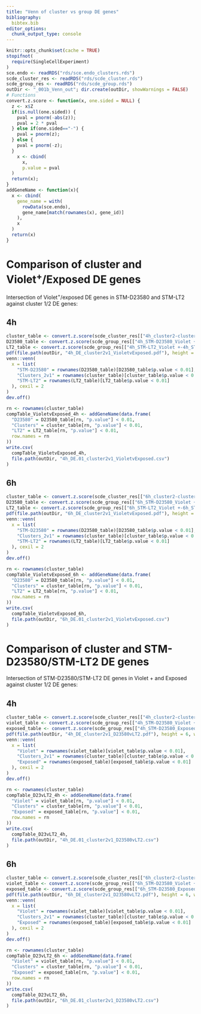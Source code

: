 ```yaml
---
title: "Venn of cluster vs group DE genes"
bibliography:
  bibtex.bib
editor_options: 
  chunk_output_type: console
---
```


<!-- As HTML pages are built independently, large objects need to be
reimported from disk, and smaller ones quickly recomputed. -->

```r
knitr::opts_chunk$set(cache = TRUE)
stopifnot(
  require(SingleCellExperiment)
)
sce.endo <- readRDS("rds/sce.endo_clusters.rds")
scde_cluster_res <- readRDS("rds/scde_cluster.rds")
scde_group_res <- readRDS("rds/scde_group.rds")
outDir <- "_001b_Venn_out"; dir.create(outDir, showWarnings = FALSE)
# Functions
convert.z.score <- function(x, one.sided = NULL) {
  z <- x$Z
  if(is.null(one.sided)) {
    pval = pnorm(-abs(z));
    pval = 2 * pval
  } else if(one.sided=="-") {
    pval = pnorm(z);
  } else {
    pval = pnorm(-z);
  }
    x <- cbind(
      x,
      p.value = pval
  )
  return(x);
}
addGeneName <- function(x){
  x <- cbind(
    gene_name = with(
      rowData(sce.endo),
      gene_name[match(rownames(x), gene_id)]
    ),
    x
  )
  return(x)
}
```

# Comparison of cluster and Violet^+^/Exposed DE genes {.tabset}

Intersection of Violet^+^/exposed DE genes in STM-D23580 and STM-LT2
against cluster 1/2 DE genes:

## 4h

```r
cluster_table <- convert.z.score(scde_cluster_res[["4h_cluster2-cluster1"]])
D23580_table <- convert.z.score(scde_group_res[["4h_STM-D23580_Violet +-4h_STM-D23580_Exposed"]])
LT2_table <- convert.z.score(scde_group_res[["4h_STM-LT2_Violet +-4h_STM-LT2_Exposed"]])
pdf(file.path(outDir, "4h_DE_cluster2v1_VioletvExposed.pdf"), height = 6, width = 6)
venn::venn(
  x = list(
    "STM-D23580" = rownames(D23580_table)[D23580_table$p.value < 0.01],
    "Clusters_2v1" = rownames(cluster_table)[cluster_table$p.value < 0.01],
    "STM-LT2" = rownames(LT2_table)[LT2_table$p.value < 0.01]
  ), cexil = 2
)
dev.off()
```

```r
rn <- rownames(cluster_table)
compTable_VioletvExposed_4h <- addGeneName(data.frame(
  "D23580" = D23580_table[rn, "p.value"] < 0.01,
  "Clusters" = cluster_table[rn, "p.value"] < 0.01,
  "LT2" = LT2_table[rn, "p.value"] < 0.01,
  row.names = rn
))
write.csv(
  compTable_VioletvExposed_4h,
  file.path(outDir, "4h_DE.01_cluster2v1_VioletvExposed.csv")
)
```

## 6h

```r
cluster_table <- convert.z.score(scde_cluster_res[["6h_cluster2-cluster1"]])
D23580_table <- convert.z.score(scde_group_res[["6h_STM-D23580_Violet +-6h_STM-D23580_Exposed"]])
LT2_table <- convert.z.score(scde_group_res[["6h_STM-LT2_Violet +-6h_STM-LT2_Exposed"]])
pdf(file.path(outDir, "6h_DE_cluster2v1_VioletvExposed.pdf"), height = 6, width = 6)
venn::venn(
  x = list(
    "STM-D23580" = rownames(D23580_table)[D23580_table$p.value < 0.01],
    "Clusters_2v1" = rownames(cluster_table)[cluster_table$p.value < 0.01],
    "STM-LT2" = rownames(LT2_table)[LT2_table$p.value < 0.01]
  ), cexil = 2
)
dev.off()
```

```r
rn <- rownames(cluster_table)
compTable_VioletvExposed_6h <- addGeneName(data.frame(
  "D23580" = D23580_table[rn, "p.value"] < 0.01,
  "Clusters" = cluster_table[rn, "p.value"] < 0.01,
  "LT2" = LT2_table[rn, "p.value"] < 0.01,
  row.names = rn
))
write.csv(
  compTable_VioletvExposed_6h,
  file.path(outDir, "6h_DE.01_cluster2v1_VioletvExposed.csv")
)
```

# Comparison of cluster and STM-D23580/STM-LT2 DE genes {.tabset}

Intersection of STM-D23580/STM-LT2 DE genes in Violet + and Exposed
against cluster 1/2 DE genes:

## 4h

```r
cluster_table <- convert.z.score(scde_cluster_res[["4h_cluster2-cluster1"]])
violet_table <- convert.z.score(scde_group_res[["4h_STM-D23580_Violet +-4h_STM-LT2_Violet +"]])
exposed_table <- convert.z.score(scde_group_res[["4h_STM-D23580_Exposed-4h_STM-LT2_Exposed"]])
pdf(file.path(outDir, "4h_DE_cluster2v1_D23580vLT2.pdf"), height = 6, width = 6)
venn::venn(
  x = list(
    "Violet" = rownames(violet_table)[violet_table$p.value < 0.01],
    "Clusters_2v1" = rownames(cluster_table)[cluster_table$p.value < 0.01],
    "Exposed" = rownames(exposed_table)[exposed_table$p.value < 0.01]
  ), cexil = 2
)
dev.off()
```

```r
rn <- rownames(cluster_table)
compTable_D23vLT2_4h <- addGeneName(data.frame(
  "Violet" = violet_table[rn, "p.value"] < 0.01,
  "Clusters" = cluster_table[rn, "p.value"] < 0.01,
  "Exposed" = exposed_table[rn, "p.value"] < 0.01,
  row.names = rn
))
write.csv(
  compTable_D23vLT2_4h,
  file.path(outDir, "4h_DE.01_cluster2v1_D23580vLT2.csv")
)
```

## 6h

```r
cluster_table <- convert.z.score(scde_cluster_res[["6h_cluster2-cluster1"]])
violet_table <- convert.z.score(scde_group_res[["6h_STM-D23580_Violet +-6h_STM-LT2_Violet +"]])
exposed_table <- convert.z.score(scde_group_res[["6h_STM-D23580_Exposed-6h_STM-LT2_Exposed"]])
pdf(file.path(outDir, "6h_DE_cluster2v1_D23580vLT2.pdf"), height = 6, width = 6)
venn::venn(
  x = list(
    "Violet" = rownames(violet_table)[violet_table$p.value < 0.01],
    "Clusters_2v1" = rownames(cluster_table)[cluster_table$p.value < 0.01],
    "Exposed" = rownames(exposed_table)[exposed_table$p.value < 0.01]
  ), cexil = 2
)
dev.off()
```

```r
rn <- rownames(cluster_table)
compTable_D23vLT2_6h <- addGeneName(data.frame(
  "Violet" = violet_table[rn, "p.value"] < 0.01,
  "Clusters" = cluster_table[rn, "p.value"] < 0.01,
  "Exposed" = exposed_table[rn, "p.value"] < 0.01,
  row.names = rn
))
write.csv(
  compTable_D23vLT2_6h,
  file.path(outDir, "6h_DE.01_cluster2v1_D23580vLT2.csv")
)
```

